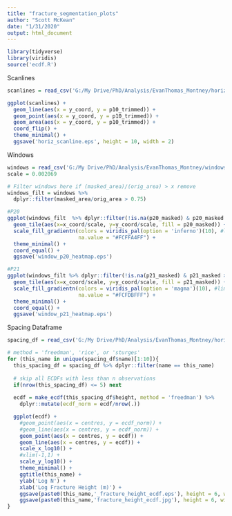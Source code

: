 ```yaml
---
title: "fracture_segmentation_plots"
author: "Scott McKean"
date: "1/31/2020"
output: html_document
---
```


```r
library(tidyverse)
library(viridis)
source('ecdf.R')
```

Scanlines

```r
scanlines = read_csv('G:/My Drive/PhD/Analysis/EvanThomas_Montney/horizontal_scanlines_South_Wall_50cm.csv')

ggplot(scanlines) +
  geom_line(aes(x = y_coord, y = p10_trimmed)) +
  geom_point(aes(x = y_coord, y = p10_trimmed)) +
  geom_area(aes(x = y_coord, y = p10_trimmed)) +
  coord_flip() +
  theme_minimal() +
  ggsave('horiz_scanline.eps', height = 10, width = 2)

```

Windows

```r
windows = read_csv('G:/My Drive/PhD/Analysis/EvanThomas_Montney/windows_SouthWall_10m+5m.csv')
scale = 0.002069

# Filter windows here if (masked_area)/(orig_area) > x remove
windows_filt = windows %>% 
  dplyr::filter(masked_area/orig_area > 0.75)

#P20
ggplot(windows_filt  %>% dplyr::filter(!is.na(p20_masked) & p20_masked > 0)) +
  geom_tile(aes(x=x_coord/scale, y=y_coord/scale, fill = p20_masked)) +
  scale_fill_gradientn(colors = viridis_pal(option = 'inferno')(10), #limits=c(0, 5),
                       na.value = "#FCFFA4FF") +
  theme_minimal() +
  coord_equal() + 
  ggsave('window_p20_heatmap.eps')

#P21
ggplot(windows_filt %>% dplyr::filter(!is.na(p21_masked) & p21_masked > 0)) +
  geom_tile(aes(x=x_coord/scale, y=y_coord/scale, fill = p21_masked)) +
  scale_fill_gradientn(colors = viridis_pal(option = 'magma')(10), #limits=c(0, 5),
                       na.value = "#FCFDBFFF") +
  theme_minimal() +
  coord_equal() +
  ggsave('window_p21_heatmap.eps')
```

Spacing Dataframe

```r
spacing_df = read_csv('G:/My Drive/PhD/Analysis/EvanThomas_Montney/horiz_scanline_spacing_SouthWall_50cm.csv')

# method = 'freedman', 'rice', or 'sturges'
for (this_name in unique(spacing_df$name)[1:10]){
  this_spacing_df = spacing_df %>% dplyr::filter(name == this_name)
  
  # skip all ECDFs with less than n observations
  if(nrow(this_spacing_df) <= 5) next
  
  ecdf = make_ecdf(this_spacing_df$height, method = 'freedman') %>%
    dplyr::mutate(ecdf_norm = ecdf/nrow(.))

  ggplot(ecdf) +
    #geom_point(aes(x = centres, y = ecdf_norm)) +
    #geom_line(aes(x = centres, y = ecdf_norm)) +
    geom_point(aes(x = centres, y = ecdf)) +
    geom_line(aes(x = centres, y = ecdf)) +
    scale_x_log10() +
    #xlim(-1,1) +
    scale_y_log10() +
    theme_minimal() +
    ggtitle(this_name) +
    ylab('Log N') +
    xlab('Log Fracture Height (m)') +
    ggsave(paste0(this_name,'_fracture_height_ecdf.eps'), height = 6, width = 6) +
    ggsave(paste0(this_name,'fracture_height_ecdf.jpg'), height = 6, width = 6, dpi = 320)
}



```
